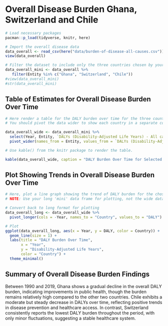 # Overall Disease Burden Ghana, Switzerland and Chile

```r
# Load necessary packages
pacman::p_load(tidyverse, knitr, here)

# Import the overall disease data
data_overall <- read_csv(here("data/burden-of-disease-all-causes.csv"))
view(data_overall)
```

```r
# Filter the dataset to include only the three countries chosen by your group.
data_overall_mini <- data_overall %>% 
   filter(Entity %in% c("Ghana", "Switzerland", "Chile"))
#view(data_overall_mini)
#str(data_overall_mini)
```

## Table of Estimates for Overall Disease Burden Over Time

```r
# Here render a table for the DALY burden over time for the three countries. 
# You should pivot the data wider to show each country in a separate column.

data_overall_wide <- data_overall_mini %>% 
  select(Year, Entity, `DALYs (Disability-Adjusted Life Years) - All causes - Sex: Both - Age: Age-standardized (Rate)`) %>% 
  pivot_wider(names_from = Entity, values_from = `DALYs (Disability-Adjusted Life Years) - All causes - Sex: Both - Age: Age-standardized (Rate)`)

# Use kable() from the knitr package to render the table.

kable(data_overall_wide, caption = "DALY Burden Over Time for Selected Countries")

```

## Plot Showing Trends in Overall Disease Burden Over Time

```r
# Here, plot a line graph showing the trend of DALY burden for the chosen countries over time. You can use ggplot2 to create this plot. Each country's line should be a different color.
# NOTE: Use your long 'mini' data frame for plotting, not the wide data used for the table. 

# Convert back to long format for plotting
data_overall_long <- data_overall_wide %>%
  pivot_longer(cols = -Year, names_to = "Country", values_to = "DALY")

# Plot
ggplot(data_overall_long, aes(x = Year, y = DALY, color = Country)) +
  geom_line(size = 1) +
  labs(title = "DALY Burden Over Time",
       x = "Year",
       y = "Disability-Adjusted Life Years",
       color = "Country") +
  theme_minimal()


```

## Summary of Overall Disease Burden Findings

Between 1990 and 2019, Ghana shows a gradual decline in the overall DALY burden, indicating improvements in public health, though the burden remains relatively high compared to the other two countries. Chile exhibits a moderate but steady decrease in DALYs over time, reflecting positive trends in disease prevention and healthcare access. In contrast, Switzerland consistently reports the lowest DALY burden throughout the period, with only minor fluctuations, suggesting a stable healthcare system.
